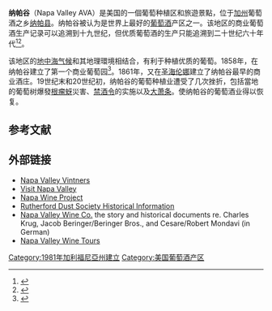 '''纳帕谷'''（Napa Valley AVA）是美国的一個葡萄种植区和旅遊景點，位于[[加州|加州]]葡萄酒之乡[[纳帕县|纳帕县]]。纳帕谷被认为是世界上最好的[[葡萄酒|葡萄酒]]产区之一。该地区的商业葡萄酒生产记录可以追溯到十九世纪，但优质葡萄酒的生产只能追溯到二十世纪六十年代<ref>{{Cite book|title=A Memorial and Biographical History of Northern California|url=http://www.calarchives4u.com/history/history-napa.htm|accessdate=January 2, 2011|year=1891|publisher=Lewis Publishing Co.|location=Chicago|archiveurl=https://web.archive.org/web/20090327123036/http://www.calarchives4u.com/history/history-napa.htm|archivedate=March 27, 2009}}</ref><ref name="jr-ctnwr">{{Cite web|title=California - Tasting Notes & Wine Reviews from Jancis Robinson:|url=http://www.jancisrobinson.com/articles/a200808082.html|accessdate=January 2, 2011|author=Robinson, Jancis|date=September 6, 2008|authorlink=Jancis Robinson|publisher=jancisrobinson.com}}</ref>。

该地区的[[地中海气候|地中海气候]]和其地理環境相结合，有利于种植优质的葡萄。1858年，{{link-en|约翰·帕切特|John Patchett}}在纳帕谷建立了第一个商业葡萄园<ref name="nvr-jp">{{Cite news|url=http://napavalleyregister.com/lifestyles/real-napa/article_b2750390-f509-11df-9ea4-001cc4c03286.html|title=John Patchett: Introducing one of Napa's pioneers|author=Brennan, Nancy|date=November 21, 2010|work=[[納帕谷記事報|納帕谷記事報]]|accessdate=January 2, 2011}}</ref>。1861年，{{link-en|查尔斯·克鲁格|Charles Krug}}又在[[圣海伦娜_(加利福尼亚州)|圣海伦娜]]建立了纳帕谷最早的商业酒庄。19世纪末和20世纪初，纳帕谷的葡萄种植业遭受了几次挫折，包括當地的葡萄树爆發[[根瘤蚜|根瘤蚜]]災害、[[禁酒令|禁酒令]]的实施以及[[大萧条|大萧条]]。{{link-en|1976年巴黎品酒会|Judgment of Paris (wine)}}使纳帕谷的葡萄酒业得以恢复。

==参考文献==

{{Reflist|30em}}

== 外部链接 ==
{{coord|38.3867|N|122.3500|W|source:wikidata-and-enwiki-cat-tree_region:US|display=title}}
* [https://napavintners.com/ Napa Valley Vintners]
* [http://www.visitnapavalley.com Visit Napa Valley]
* [http://www.napawineproject.com Napa Wine Project]
* [https://web.archive.org/web/20100218181958/http://www.rutherforddust.org/rds/index.cfm Rutherford Dust Society Historical Information]
* [http://www.ghidelli.net/scripophily/napa.html Napa Valley Wine Co.] the story and historical documents re. Charles Krug, Jacob Beringer/Beringer Bros., and Cesare/Robert Mondavi (in German)
* [http://www.cheers-2-wine.com/napa-valley-wine-tour/napa-valley-wine-tours-napa/ Napa Valley Wine Tours]

[[Category:1981年加利福尼亞州建立|Category:1981年加利福尼亞州建立]]
[[Category:美国葡萄酒产区|Category:美国葡萄酒产区]]